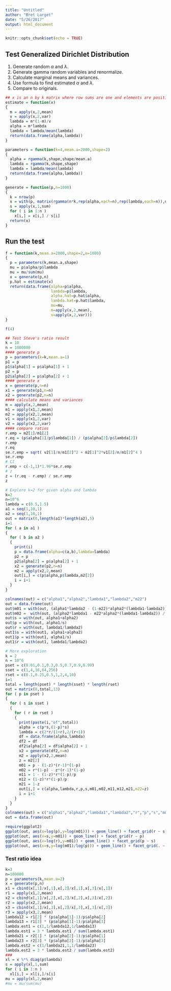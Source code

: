 ```yaml
---
title: "Untitled"
author: "Bret Larget"
date: "5/26/2017"
output: html_document
---
```


```r
knitr::opts_chunk$set(echo = TRUE)
```

## Test Generalized Dirichlet Distribution

1. Generate random $\alpha$ and $\lambda$.
2. Generate gamma random variables and renormalize.
3. Calculate marginal means and variances.
4. Use formula to find estimated $\alpha$ and $\lambda$.
5. Compare to originals.

```r
## x is an n by k matrix where row sums are one and elements are positive
estimate = function(x)
{
  m = apply(x,2,mean)
  v = apply(x,2,var)
  lambda = m*(1-m)/v
  alpha = m*lambda
  lambda = lambda/mean(lambda)
  return(data.frame(alpha,lambda))
}

parameters = function(k=4,mean.a=2000,shape=2)
{
  alpha = rgamma(k,shape,shape/mean.a)
  lambda = rgamma(k,shape,shape)
  lambda = lambda/mean(lambda)
  return(data.frame(alpha,lambda))
}

generate = function(p,n=1000)
{
  k = nrow(p)
  x = with(p, matrix(rgamma(n*k,rep(alpha,each=n),rep(lambda,each=n)),n,k) )
  s = apply(x,1,sum)
  for ( i in 1:n )
    x[i,] = x[i,] / s[i]
  return(x)
}
```

## Run the test

```r
f = function(k,mean.a=2000,shape=2,n=1000)
{
  p = parameters(k,mean.a,shape)
  mu = p$alpha/p$lambda
  mu = mu/sum(mu)
  x = generate(p,n)
  p.hat = estimate(x)
  return(data.frame(alpha=p$alpha,
                    lambda=p$lambda,
                    alpha.hat=p.hat$alpha,
                    lambda.hat=p.hat$lambda,
                    mu=mu,
                    m=apply(x,2,mean),
                    v=apply(x,2,var)))
}

f(4)

```

```r
## Test Steve's ratio result
k = 10
n = 1000000
#### generate p
p = parameters(k=k,mean.a=1)
p1 = p
p1$alpha[1] = p$alpha[1] + 1
p2 = p
p2$alpha[2] = p$alpha[2] + 1
#### generate x
x = generate(p,n=n)
x1 = generate(p1,n=n)
x2 = generate(p2,n=n)
#### calculate means and variances
m = apply(x,2,mean)
m1 = apply(x1,2,mean)
m2 = apply(x2,2,mean)
v1 = apply(x1,2,var)
v2 = apply(x2,2,var)
#### compare ratios
r.emp = m2[1]/m1[2]
r.eq = (p$alpha[1]/p$lambda[1]) / (p$alpha[2]/p$lambda[2])
r.emp
r.eq
se.r.emp = sqrt( v2[1]/n/m1[2]^2 + m2[1]^2*v1[2]/n/m1[2]^4 )
se.r.emp
# CI
r.emp + c(-1,1)*1.96*se.r.emp
# z
z = (r.eq - r.emp) / se.r.emp
z
```

```r
# Explore k=2 for given alpha and lambda
k=2
n=10^6
lambda = c(0.5,1.5)
a1 = seq(1,10,1)
a2 = seq(1,10,1)
out = matrix(0,length(a1)*length(a2),5)
i=1
for ( a in a1 )
{
  for ( b in a2 )
  {
    print(i)
    p = data.frame(alpha=c(a,b),lambda=lambda)    
    p2 = p
    p2$alpha[2] = p$alpha[2] + 1
    x2 = generate(p2,n=n)
    m2 = apply(x2,2,mean)
    out[i,] = c(p$alpha,p$lambda,m2[2])
    i = i+1
  }
}

colnames(out) = c("alpha1","alpha2","lambda1","lambda2","m22")
out = data.frame(out)
out$m01 = with(out, (alpha1*lambda2 - (1-m22)*alpha2*(lambda1-lambda2)) / (lambda2*(alpha1+alpha2)) )
out$m02 =  with(out, (alpha2*lambda1 - m22*alpha2*(lambda1-lambda2)) / (lambda2*(alpha1+alpha2)) )
out$s = with(out, alpha1+alpha2)
out$p = with(out, alpha1/s)
out$r = with(out, lambda1/lambda2)
out1$s = with(out1, alpha1+alpha2)
out1$p = with(out1, alpha1/s)
out1$r = with(out1, lambda1/lambda2)
```

```r
# More exploration
k = 2
n = 10^6
pset = c(0.01,0.1,0.3,0.5,0.7,0.9,0.99)
sset = c(1,4,16,64,256)
rset = c(0.1,0.25,0.5,1,2,4,10)
i=1
total = length(pset) * length(sset) * length(rset)
out = matrix(0,total,13)
for ( p in pset )
{
  for ( s in sset )
  {
    for ( r in rset )
    {
      print(paste(i,"of",total))
      alpha = c(p*s,(1-p)*s)
      lambda = c(2*r/(1+r),2/(r+1))
      df = data.frame(alpha,lambda)
      df2 = df
      df2$alpha[2] = df$alpha[2] + 1
      x2 = generate(df2,n=n)
      m2 = apply(x2,2,mean)
      z = m2[2]
      m01 = p - (1-z)*(r-1)*(1-p)
      m02 = r*(1-p) - z*(r-1)*(1-p)
      m11 = 1 - (1-z)*r*(1-p)/p
      m12 = (1-z)*r*(1-p)/p
      m21 = 1-z
      out[i,] = c(alpha,lambda,r,p,s,m01,m02,m11,m12,m21,m22=z)
      i = i+1
    }
  }
}
colnames(out) = c("alpha1","alpha2","lambda1","lambda2","r","p","s","m01","m02","m11","m12","m21","m22")
out = data.frame(out)
```

```r
require(ggplot2)
ggplot(out, aes(x=log(p),y=log(m01))) + geom_line() + facet_grid(r ~ s)
ggplot(out, aes(x=s,y=m01)) + geom_line() + facet_grid(r ~ p)
ggplot(out, aes(x=log(r),y=m01)) + geom_line() + facet_grid(p ~ s)
ggplot(out, aes(x=s,y=log(m01)/log(p))) + geom_line() + facet_grid(. ~ r)
```

### Test ratio idea

```r
k=3
n=100000
p = parameters(k,mean.a=2)
x = generate(p,n)
x1 = cbind(x[,1]/x[,1],x[,2]/x[,1],x[,3]/x[,1])
r1 = apply(x1,2,mean)
x2 = cbind(x[,1]/x[,2],x[,2]/x[,2],x[,3]/x[,2])
r2 = apply(x2,2,mean)
x3 = cbind(x[,1]/x[,3],x[,2]/x[,3],x[,3]/x[,3])
r3 = apply(x3,2,mean)
lambda12 = r1[2] * (p$alpha[1]-1)/p$alpha[2]
lambda13 = r1[3] * (p$alpha[1]-1)/p$alpha[3]
lambda.est1 = c(1,1/lambda12,1/lambda13)
lambda.est1 = 3 * lambda.est1 / sum(lambda.est1)
lambda21 = r2[1] * (p$alpha[2]-1)/p$alpha[1]
lambda23 = r2[3] * (p$alpha[2]-1)/p$alpha[3]
lambda.est2 = c(1/lambda21,1,1/lambda23)
lambda.est2 = 3 * lambda.est2 / sum(lambda.est2)
###
xl = x %*% diag(p$lambda)
s = apply(xl,1,sum)
for ( i in 1:n )
  xl[i,] = xl[i,]/s[i]
mu = apply(xl,2,mean)
#mu = mu/sum(mu)

```